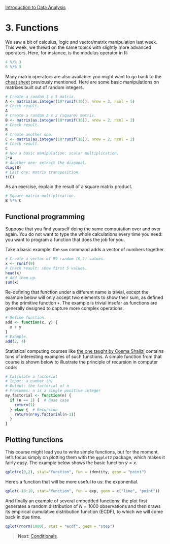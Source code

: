 <style>@import url(style.css);</style>
[Introduction to Data Analysis](index.html "Course index")

# 3. Functions

We saw a bit of calculus, logic and vector/matrix manipulation last week. This week, we thread on the same topics with slightly more advanced operators. Here, for instance, is the modulus operator in R:

```r
4 %/% 3
6 %/% 3
```

Many matrix operators are also available: you might want to go back to the [cheat sheet](https://gastonsanchez.wordpress.com/2012/08/30/cheat-sheet-of-matrix-operations-in-r/) previously mentioned. Here are some basic manipulations on matrixes built out of random integers.

```r
# Create a random 3 x 5 matrix.
A <- matrix(as.integer(10*runif(30)), nrow = 3, ncol = 5)
# Check result.
A
# Create a random 2 x 2 (square) matrix.
B <- matrix(as.integer(10*runif(16)), nrow = 2, ncol = 2)
# Check result.
B
# Create another one.
C <- matrix(as.integer(10*runif(16)), nrow = 2, ncol = 2)
# Check result.
C
# Now a basic manipulation: scalar multiplication.
2*A
# Another one: extract the diagonal.
diag(B)
# Last one: matrix transposition.
t(C)
```

As an exercise, explain the result of a square matrix product.

```r
# Square matrix multiplication.
B %*% C
```

## Functional programming

Suppose that you find yourself doing the same computation over and over again. You do not want to type the whole calculations every time you need: you want to program a function that does the job for you.

Take a basic example: the `sum` command adds a vector of numbers together.

```r
# Create a vector of 99 random [0,1] values.
x <- runif(9)
# Check result: show first 5 values.
head(x)
# Add them up.
sum(x)
```

Re-defining that function under a different name is trivial, except the example below will only accept two elements to show their sum, as defined by the primitive function `+`. The example is trivial insofar as functions are generally designed to capture more complex operations.

```r
# Define function.
add <- function(x, y) {
  x + y
}
# Example.
add(2, 4)
```

Statistical computing courses like [the one taught by Cosma Shalizi](http://www.stat.cmu.edu/~cshalizi/statcomp/) contains tons of interesting examples of such functions. A simple function from that course is shown below to illustrate the principle of recursion in computer code:

```r
# Calculate a factorial
# Input: a number (n)
# Output: the factorial of n
# Presumes: n is a single positive integer
my.factorial <- function(n) {
  if (n == 1) {  # Base case
    return(1)
  } else {  # Recursion
    return(n*my.factorial(n-1))
  }
}
```

## Plotting functions

This course might lead you to write simple functions, but for the moment, let's focus simply on plotting them with the `ggplot2` package, which makes it fairly easy. The example below shows the basic function $y = x$.

```r
qplot(c(0,2), stat="function", fun = identity, geom = "point")
```

Here's a function that will be more useful to us: the exponential.

```r
qplot(-10:10, stat="function", fun = exp, geom = c("line", "point"))
```

And finally an example of several embedded functions: the plot first generates a random distribution of $N = 1000$ observations and then draws its empirical cumulative distribution function (ECDF), to which we will come back in due time.

```r
qplot(rnorm(1000), stat = "ecdf", geom = "step")
```

> __Next__: [Conditionals](031_conditionals.html).
